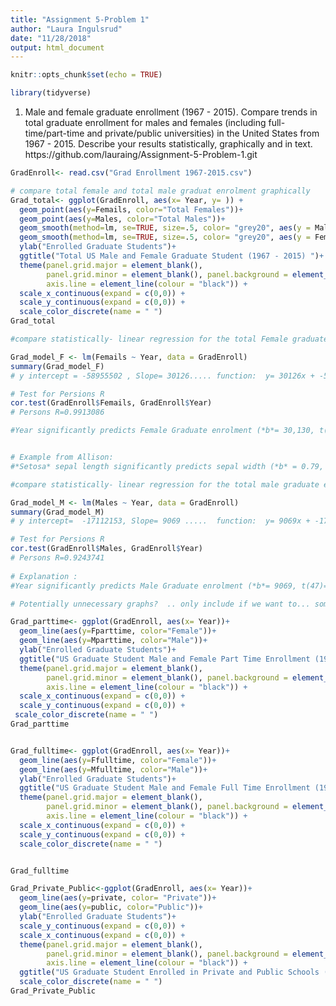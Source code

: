 ```yaml
---
title: "Assignment 5-Problem 1"
author: "Laura Ingulsrud"
date: "11/28/2018"
output: html_document
---
```


```r
knitr::opts_chunk$set(echo = TRUE)
```


```r
library(tidyverse)
```


1) Male and female graduate enrollment (1967 - 2015). Compare trends in total graduate enrollment
for males and females (including full-time/part-time and private/public universities) in the United States from 1967 - 2015. Describe your results statistically, graphically and in text.
https://github.com/lauraing/Assignment-5-Problem-1.git

```r

GradEnroll<- read.csv("Grad Enrollment 1967-2015.csv")

```


```r

# compare total female and total male graduat enrolment graphically
Grad_total<- ggplot(GradEnroll, aes(x= Year, y= )) +
  geom_point(aes(y=Femails, color="Total Females"))+
  geom_point(aes(y=Males, color="Total Males"))+
  geom_smooth(method=lm, se=TRUE, size=.5, color= "grey20", aes(y = Males))+
  geom_smooth(method=lm, se=TRUE, size=.5, color= "grey20", aes(y = Femails))+
  ylab("Enrolled Graduate Students")+
  ggtitle("Total US Male and Female Graduate Student (1967 - 2015) ")+
  theme(panel.grid.major = element_blank(),
        panel.grid.minor = element_blank(), panel.background = element_blank(),
        axis.line = element_line(colour = "black")) +
  scale_x_continuous(expand = c(0,0)) +
  scale_y_continuous(expand = c(0,0)) +
  scale_color_discrete(name = " ")
Grad_total
```

```r

#compare statistically- linear regression for the total Female graduate enrollment

Grad_model_F <- lm(Femails ~ Year, data = GradEnroll)
summary(Grad_model_F)
# y intercept = -58955502 , Slope= 30126..... function:  y= 30126x + -58955502..... this will allow you to find the amount of Female graduate students in any given year.

# Test for Persions R
cor.test(GradEnroll$Femails, GradEnroll$Year)
# Persons R=0.9913086 

#Year significantly predicts Female Graduate enrolment (*b*= 30,130, t(47)= 51.66, *p* < 0.001) with a strong positive correlation between the two (Pearson's *r* = 0.99). The overall model (y= 30,130(Year) - 0.57) explains a significant amount of variance in sepal width (F(1,47)= 2669, *p*<0.001, $R^2$= 0.55)


# Example from Allison: 
#*Setosa* sepal length significantly predicts sepal width (*b* = 0.79, t(48) = 7.6, *p* < 0.001) with a strong positive correlation between the two (Pearson's *r* = 0.74). The overall model ($width = 0.79(length) - 0.57$; both in centimeters) explains a significant amount of variance in sepal width (F(1,48) = 59, *p* < 0.001, $R^2$ = 0.55)."

```



```r
#compare statistically- linear regression for the total male graduate enrollment

Grad_model_M <- lm(Males ~ Year, data = GradEnroll)
summary(Grad_model_M)
# y intercept=  -17112153, Slope= 9069 .....  function:  y= 9069x + -17112153... this will allow you to find the amount of male graduate students in any given year.

# Test for Persions R
cor.test(GradEnroll$Males, GradEnroll$Year)
# Persons R=0.9243741 
 
# Explanation : 
#Year significantly predicts Male Graduate enrolment (*b*= 9069, t(47)= 16.6, *p* < 0.001) with a strong positive correlation between the two (Pearson's *r* = .92). The overall model (y= 9069(Year) - 17112153) explains a significant amount of variance in sepal width(F(1,47)= 276, *p*<0.001, $R^2$= 0.85)

```


```r

# Potentially unnecessary graphs?  .. only include if we want to... some show neat trends

Grad_parttime<- ggplot(GradEnroll, aes(x= Year))+
  geom_line(aes(y=Fparttime, color="Female"))+
  geom_line(aes(y=Mparttime, color="Male"))+
  ylab("Enrolled Graduate Students")+
  ggtitle("US Graduate Student Male and Female Part Time Enrollment (1967 - 2015) ")+
  theme(panel.grid.major = element_blank(),
        panel.grid.minor = element_blank(), panel.background = element_blank(),
        axis.line = element_line(colour = "black")) +
  scale_x_continuous(expand = c(0,0)) +
  scale_y_continuous(expand = c(0,0)) +
 scale_color_discrete(name = " ")
Grad_parttime


Grad_fulltime<- ggplot(GradEnroll, aes(x= Year))+
  geom_line(aes(y=Ffulltime, color="Female"))+
  geom_line(aes(y=Mfulltime, color="Male"))+
  ylab("Enrolled Graduate Students")+
  ggtitle("US Graduate Student Male and Female Full Time Enrollment (1967 - 2015) ")+
  theme(panel.grid.major = element_blank(),
        panel.grid.minor = element_blank(), panel.background = element_blank(),
        axis.line = element_line(colour = "black")) +
  scale_x_continuous(expand = c(0,0)) +
  scale_y_continuous(expand = c(0,0)) +
  scale_color_discrete(name = " ")


Grad_fulltime

Grad_Private_Public<-ggplot(GradEnroll, aes(x= Year))+
  geom_line(aes(y=private, color= "Private"))+
  geom_line(aes(y=public, color="Public"))+
  ylab("Enrolled Graduate Students")+
  scale_y_continuous(expand = c(0,0)) +
  scale_x_continuous(expand = c(0,0)) +
  theme(panel.grid.major = element_blank(),
        panel.grid.minor = element_blank(), panel.background = element_blank(),
        axis.line = element_line(colour = "black")) +
  ggtitle("US Graduate Student Enrolled in Private and Public Schools (1967 - 2015)")+
  scale_color_discrete(name = " ")
Grad_Private_Public




```


